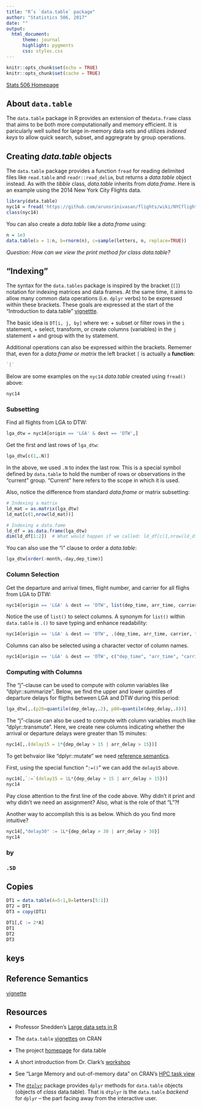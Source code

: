 ```yaml
---
title: "R’s `data.table` package"
author: "Statistics 506, 2017"
date: ""
output: 
  html_document:
      theme: journal
      highlight: pygments
      css: styles.css
---
```


```r
knitr::opts_chunk$set(echo = TRUE)
knitr::opts_chunk$set(cache = TRUE)
```

[Stats 506 Homepage](./index.html)

## About `data.table`

The `data.table` package in R provides an extension of the`data.frame` class that
aims to be both more computationally and memory efficient.  It is paricularly well suited
for large in-memory data sets and utilizes _indexed keys_ to allow quick search, subset,
and aggregrate by group operations.  


## Creating _data.table_ objects

The `data.table` package provides a function `fread` for reading delimited files
like `read.table` and `readr::read_delim`, but returns a _data.table_ object instead.
As with the _tibble_ class, _data.table_ inherits from _data.frame_.  Here is an example
using the 2014 New York City Flights data.

```r
library(data.table)
nyc14 = fread('https://github.com/arunsrinivasan/flights/wiki/NYCflights14/flights14.csv')
class(nyc14)
```

You can also create a _data.table_ like a _data.frame_ using:

```r
n = 1e3
data.table(a = 1:n, b=rnorm(n), c=sample(letters, n, replace=TRUE))
```

_Question: How can we view the *print* method for class *data.table*?_

## "Indexing"

The syntax for the `data.tables` package is inspired by the bracket (`[]`) notation
for indexing matrices and data frames. At the same time, it aims to allow many common data
operations (i.e. `dplyr` verbs) to be expressed within these brackets. 
These goals are expressed at the start of the "Introduction to data.table"
[vignettte](https://cran.r-project.org/web/packages/data.table/vignettes/datatable-intro.html).

The basic idea is `DT[i, j, by]` where we:
  +  subset or filter rows in the `i` statement, 
  +  select, transform, or create columns (variables) in the `j` statement
  +  and group with the `by` statement.  
  
Additional operations can also be expressed within the brackets.  Rememer that,
even for a _data.frame_ or _matrix_ the left bracket `[` is actually a **function**:

```r
`[`
```

Below are some examples on the `nyc14` _data.table_ created using `fread()` above:

```r
nyc14
```


### Subsetting

Find all flights from LGA to DTW:

```r
lga_dtw = nyc14[origin == 'LGA' & dest == 'DTW',]
```

Get the first and last rows of `lga_dtw`:

```r
lga_dtw[c(1,.N)]
```

In the above, we used `.N` to index the last row.  This is a special symbol defined
by `data.table` to hold the number of rows or observations in the "current" group.
"Current" here refers to the scope in which it is used.

Also, notice the difference from standard _data.frame_ or matrix subsetting:

```r
# Indexing a matrix
ld_mat = as.matrix(lga_dtw)
ld_mat[c(1,nrow(ld_mat))]

# Indexing a data.fame
ld_df = as.data.frame(lga_dtw)
dim(ld_df[1:2])  # What would happen if we called: ld_df[c(1,nrow(ld_df))] ?
```

You can also use the "i" clause to order a _data.table_:

```r
lga_dtw[order(-month,-day,dep_time)]
```

### Column Selection

Get the departure and arrival times, flight number, and carrier for all flighs
from LGA to DTW:

```r
nyc14[origin == 'LGA' & dest == 'DTW', list(dep_time, arr_time, carrier, flight)]
```

Notice the use of `list()` to select columns. A synonym for `list()` within
`data.table` is  `.()` to save typing and enhance readability:

```r
nyc14[origin == 'LGA' & dest == 'DTW', .(dep_time, arr_time, carrier, flight)]
```


Columns can also be selected using
a character vector of column names.
```r
nyc14[origin == 'LGA' & dest == 'DTW', c("dep_time", "arr_time", "carrier", "flight")]
```

### Computing with Columns

The "j"-clause can be used to compute with column variables like "dplyr::summarize".
Below, we find the upper and lower quintiles of departure delays for fligths between LGA and DTW
during this period:

```r
lga_dtw[,.(p20=quantile(dep_delay,.2), p80=quantile(dep_delay,.8))]
```

The "j"-clause can also be used to compute with column variables much like "dplyr::transmute".
Here, we create new columns indicating whether the arrival or departure delays were
greater than 15 minutes:

```r
nyc14[,.(delay15 = 1*{dep_delay > 15 | arr_delay > 15})]
```

To get behvaior like "dplyr::mutate" we need [reference semantics](https://cran.r-project.org/web/packages/data.table/vignettes/datatable-reference-semantics.html).

First, using the special function "`:=()`" we can add the `delay15` above. 

```r
nyc14[,`:=`(delay15 = 1L*{dep_delay > 15 | arr_delay > 15})]
nyc14
```

Pay close attention to the first line of the code above. Why didn't it print and
why didn't we need an assignment? Also, what is the role of that "L"?f

Another way to accomplish this is as below. Which do you find more intuitive?

```r
nyc14[,"delay30" := 1L*{dep_delay > 30 | arr_delay > 30}]
nyc14
```

### by

### `.SD`

## Copies

```r
DT1 = data.table(A=5:1,B=letters[5:1])
DT2 = DT1
DT3 = copy(DT1)

DT1[,C := 2*A] 
DT1
DT2 
DT3
```

## keys

## Reference Semantics

[vignette](https://cran.r-project.org/web/packages/data.table/vignettes/datatable-reference-semantics.html)

## Resources 

  + Professor Shedden's [Large data sets in R](http://dept.stat.lsa.umich.edu/~kshedden/Courses/Stat506/r_large_files/)
  
  + The `data.table` [vignettes](https://cran.r-project.org/web/packages/data.table/) on CRAN
  
  + The project [homepage](https://github.com/Rdatatable/data.table/wiki)
   for data.table
  
  + A short introduction from Dr. Clark's [workshop](https://m-clark.github.io/data-processing-and-visualization/08_datatable.html)
  
  + See "Large Memory and out-of-memory data" on CRAN's [HPC task view](https://cran.r-project.org/web/views/HighPerformanceComputing.html)
  
  + The [`dtplyr`](https://github.com/hadley/dtplyr) package provides `dplyr` methods for
  `data.table` objects (objects of _class_ data.table). That is `dtplyr` is the
  `data.table` _backend_ for `dplyr` -- the part facing away from the interactive user.